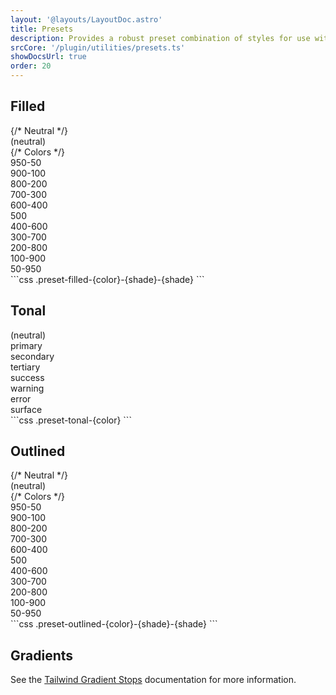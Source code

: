 ```yaml
---
layout: '@layouts/LayoutDoc.astro'
title: Presets
description: Provides a robust preset combination of styles for use with buttons, card, badges, and more.
srcCore: '/plugin/utilities/presets.ts'
showDocsUrl: true
order: 20
---
```



## Filled

<Preview client:load>
	<Fragment slot="preview">
		<div class="grid w-full grid-cols-2 lg:grid-cols-4">
			{/* Neutral */}
			<div class="preset-filled flex items-center justify-center p-4">(neutral)</div>
			{/* Colors */}
			<div class="preset-filled-primary-950-50 flex items-center justify-center p-4">950-50</div>
			<div class="preset-filled-primary-900-100 flex items-center justify-center p-4">900-100</div>
			<div class="preset-filled-primary-800-200 flex items-center justify-center p-4">800-200</div>
			<div class="preset-filled-primary-700-300 flex items-center justify-center p-4">700-300</div>
			<div class="preset-filled-primary-600-400 flex items-center justify-center p-4">600-400</div>
			<div class="preset-filled-primary-500 flex items-center justify-center p-4">500</div>
			<div class="preset-filled-primary-400-600 flex items-center justify-center p-4">400-600</div>
			<div class="preset-filled-primary-300-700 flex items-center justify-center p-4">300-700</div>
			<div class="preset-filled-primary-200-800 flex items-center justify-center p-4">200-800</div>
			<div class="preset-filled-primary-100-900 flex items-center justify-center p-4">100-900</div>
			<div class="preset-filled-primary-50-950 flex items-center justify-center p-4">50-950</div>
		</div>
	</Fragment>
	<Fragment slot="code">
		```css .preset-filled-{color}-{shade}-{shade}
		```
	</Fragment>
</Preview>

## Tonal

<Preview client:load>
	<Fragment slot="preview">
		<div class="grid w-full grid-cols-2 lg:grid-cols-4">
			<div class="preset-tonal flex items-center justify-center p-4">(neutral)</div>
			<div class="preset-tonal-primary flex items-center justify-center p-4">primary</div>
			<div class="preset-tonal-secondary flex items-center justify-center p-4">secondary</div>
			<div class="preset-tonal-tertiary flex items-center justify-center p-4">tertiary</div>
			<div class="preset-tonal-success flex items-center justify-center p-4">success</div>
			<div class="preset-tonal-warning flex items-center justify-center p-4">warning</div>
			<div class="preset-tonal-error flex items-center justify-center p-4">error</div>
			<div class="preset-tonal-surface flex items-center justify-center p-4">surface</div>
		</div>
	</Fragment>
	<Fragment slot="code">
		```css .preset-tonal-{color}
		```
	</Fragment>
</Preview>

## Outlined

<Preview client:load>
	<Fragment slot="preview">
		<div class="grid w-full grid-cols-2 gap-2 lg:grid-cols-4">
			{/* Neutral */}
			<div class="preset-outlined flex items-center justify-center p-4">(neutral)</div>
			{/* Colors */}
			<div class="preset-outlined-primary-950-50 flex items-center justify-center p-4">950-50</div>
			<div class="preset-outlined-primary-900-100 flex items-center justify-center p-4">900-100</div>
			<div class="preset-outlined-primary-800-200 flex items-center justify-center p-4">800-200</div>
			<div class="preset-outlined-primary-700-300 flex items-center justify-center p-4">700-300</div>
			<div class="preset-outlined-primary-600-400 flex items-center justify-center p-4">600-400</div>
			<div class="preset-outlined-primary-500 flex items-center justify-center p-4">500</div>
			<div class="preset-outlined-primary-400-600 flex items-center justify-center p-4">400-600</div>
			<div class="preset-outlined-primary-300-700 flex items-center justify-center p-4">300-700</div>
			<div class="preset-outlined-primary-200-800 flex items-center justify-center p-4">200-800</div>
			<div class="preset-outlined-primary-100-900 flex items-center justify-center p-4">100-900</div>
			<div class="preset-outlined-primary-50-950 flex items-center justify-center p-4">50-950</div>
		</div>
	</Fragment>
	<Fragment slot="code">
		```css .preset-outlined-{color}-{shade}-{shade}
		```
	</Fragment>
</Preview>

## Gradients

See the [Tailwind Gradient Stops](https://tailwind.com/docs/gradient-color-stops) documentation for more information.

